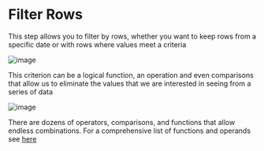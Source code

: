 # Filter Rows 

This step allows you to filter by rows, whether you want to keep rows from a specific date or with rows where values meet a criteria

![image](https://user-images.githubusercontent.com/94381642/220720035-9b4c6f65-62b5-4713-954d-f2bf521ed95b.png)

This criterion can be a logical function, an operation and even comparisons that allow us to eliminate the values that we are interested in seeing from a series of data

![image](https://user-images.githubusercontent.com/94381642/220720684-9bf10426-2a97-48a6-9f9f-6a83c2ee2865.png)


There are dozens of operators, comparisons, and functions that allow endless combinations. For a comprehensive list of functions and operands see [here](https://www.alphacast.io/p/luciano/insights/2022-2-1-pOLoak)
